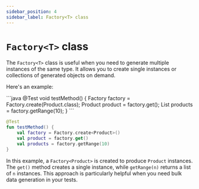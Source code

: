```yaml
---
sidebar_position: 4
sidebar_label: Factory<T> class
---
```



# `Factory<T>` class

The <JavadocLink version={version} path="autoparams/generator/Factory.html">`Factory<T>`</JavadocLink> class is useful when you need to generate multiple instances of the same type. It allows you to create single instances or collections of generated objects on demand.

Here's an example:

<JavaKotlinCodeBlock>
```java
@Test
void testMethod() {
    Factory<Product> factory = Factory.create(Product.class);
    Product product = factory.get();
    List<Product> products = factory.getRange(10);
}
```

```kotlin
@Test
fun testMethod() {
    val factory = Factory.create<Product>()
    val product = factory.get()
    val products = factory.getRange(10)
}
```
</JavaKotlinCodeBlock>

In this example, a `Factory<Product>` is created to produce `Product` instances. The <JavadocLink version={version} path="autoparams/generator/Factory.html#get()">`get()`</JavadocLink> method creates a single instance, while <JavadocLink version={version} path="autoparams/generator/Factory.html#getRange(int,autoparams.customization.Customizer...)">`getRange(n)`</JavadocLink> returns a list of `n` instances. This approach is particularly helpful when you need bulk data generation in your tests.
